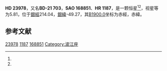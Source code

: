 {{Starbox begin
| name = HD 23978
}}
{{Starbox observe
| epoch = [[J2000.0|J2000.0]]
| constell = {{星座名待查}}<ref name=SIMBAD>{{cite web
 | url=http://simbad.u-strasbg.fr/simbad/sim-id?Ident=HR+1187
 | title =Pulsating variable Star
 | publisher=Centre de Données astronomiques de Strasbourg
 | work=SIMBAD
 | accessdate=2012-07-13}}</ref><ref name=DATA>{{cite web
 | url=http://vizier.u-strasbg.fr/viz-bin/VizieR-5?-out.add=.&-source=5050&-corr=PK=HR&-out.max=9999&HR=1187
 | title=VizieR Detailed Page
 | accessdate=2012-07-13
 | archive-date=2019-02-16
 | archive-url=https://web.archive.org/web/20190216104053/http://vizier.u-strasbg.fr/viz-bin/VizieR-5?-out.add=.&-source=5050&-corr=PK=HR&-out.max=9999&HR=1187
 | dead-url=no
 }}</ref>
| 星官 = 
| ra = {{RA|3|48|35.8}}<ref name=SIMBAD /><ref name=DATA />
| dec = {{DEC|-20|54|11}}<ref name=SIMBAD /><ref name=DATA />
| appmag_v = 5.81<ref name=SIMBAD /><ref name=DATA />
}}
{{Starbox character
| class = K5III<ref name=SIMBAD /><ref name=DATA />
| b-v = 1.64<ref name=SIMBAD /><ref name=DATA />
| u-b = <ref name=SIMBAD /><ref name=DATA />
| r-i = <ref name=SIMBAD /><ref name=DATA />
| variable = 
}}
{{Starbox astrometry
| radial_v = 
| prop_mo_ra = 3
| parallax = 
| p_error = 
}}
{{Starbox catalog
| names =BD-21 703，[[SAO星表|SAO]] 168851，[[HD星表|HD]] 23978，[[HR星表|HR]] 1187}}
{{Starbox reference |Simbad=HR+1187}}
{{Starbox end}}

'''HD 23978'''，又名'''BD-21 703'''，'''SAO 168851'''、'''HR 1187'''，是一颗恒星<ref name=SIMBAD /><ref name=DATA />，视星等为5.81，位于[[銀道座標系|銀經]]214.04，[[銀道座標系|銀緯]]-49.27，其[[B1900.0|B1900.0]]坐标为赤經{{RA|3|44|11.5}}，赤緯{{DEC|-21|-49.27|33}}。

== 参考文献 ==
{{reflist}}

{{star-stub}}

[[Category:HD和HDE天體|23978]]
[[Category:HR天體|1187]]
[[Category:SAO天體|168851]]
[[Category:波江座|Category:波江座]]